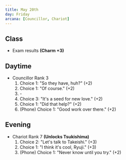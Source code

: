 ```yaml
---
title: May 20th
day: Friday
arcana: [Councillor, Chariot]
---
```


## Class
- Exam results **(Charm +3)**

## Daytime
- Councillor Rank 3
    1. Choice 1: "So they have, huh?" (+2)
    1. Choice 1: "Of course." (+2)
    1. \-
    1. Choice 3: "It's a seed for new love." (+2)
    1. Choice 1: "Did that help?" (+2)
    1. (Phone) Choice 1: "Good work over there." (+2)

## Evening
- Chariot Rank 7 **(Unlocks Tsukishima)**
    1. Choice 2: "Let's talk to Takeishi." (+3)
    1. Choice 1: "I think it's cool, Ryuji." (+3)
    1. (Phone) Choice 1: "Never know until you try." (+2)